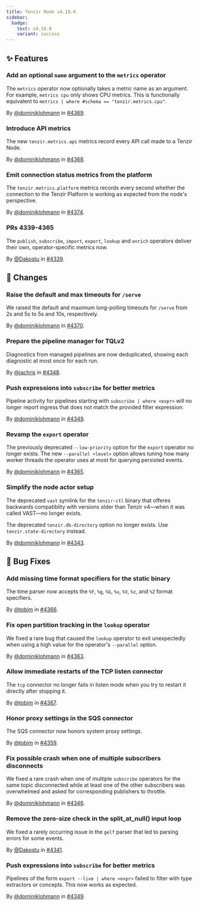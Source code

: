 ```yaml
---
title: Tenzir Node v4.18.0
sidebar:
  badge:
    text: v4.18.0
    variant: success
---
```


## ✨ Features

### Add an optional `name` argument to the `metrics` operator

The `metrics` operator now optionally takes a metric name as an argument. For
example, `metrics cpu` only shows CPU metrics. This is functionally equivalent
to `metrics | where #schema == "tenzir.metrics.cpu"`.

By [@dominiklohmann](https://github.com/dominiklohmann) in [#4369](https://github.com/tenzir/tenzir/pull/4369).

### Introduce API metrics

The new `tenzir.metrics.api` metrics record every API call made to a Tenzir
Node.

By [@dominiklohmann](https://github.com/dominiklohmann) in [#4368](https://github.com/tenzir/tenzir/pull/4368).

### Emit connection status metrics from the platform

The `tenzir.metrics.platform` metrics records every second whether the
connection to the Tenzir Platform is working as expected from the node's
perspective.

By [@dominiklohmann](https://github.com/dominiklohmann) in [#4374](https://github.com/tenzir/tenzir/pull/4374).

### PRs 4339-4365

The `publish`, `subscribe`, `import`, `export`, `lookup` and `enrich` operators
deliver their own, operator-specific metrics now.

By [@Dakostu](https://github.com/Dakostu) in [#4339](https://github.com/tenzir/tenzir/pull/4339).

## 🔄 Changes

### Raise the default and max timeouts for `/serve`

We raised the default and maximum long-polling timeouts for `/serve` from 2s and
5s to 5s and 10s, respectively.

By [@dominiklohmann](https://github.com/dominiklohmann) in [#4370](https://github.com/tenzir/tenzir/pull/4370).

### Prepare the pipeline manager for TQLv2

Diagnostics from managed pipelines are now deduplicated, showing each diagnostic
at most once for each run.

By [@jachris](https://github.com/jachris) in [#4348](https://github.com/tenzir/tenzir/pull/4348).

### Push expressions into `subscribe` for better metrics

Pipeline activity for pipelines starting with `subscribe | where <expr>` will no
longer report ingress that does not match the provided filter expression.

By [@dominiklohmann](https://github.com/dominiklohmann) in [#4349](https://github.com/tenzir/tenzir/pull/4349).

### Revamp the `export` operator

The previously deprecated `--low-priority` option for the `export` operator no
longer exists. The new `--parallel <level>` option allows tuning how many
worker threads the operator uses at most for querying persisted events.

By [@dominiklohmann](https://github.com/dominiklohmann) in [#4365](https://github.com/tenzir/tenzir/pull/4365).

### Simplify the node actor setup

The deprecated `vast` symlink for the `tenzir-ctl` binary that offeres backwards
compatiblity with versions older than Tenzir v4—when it was called VAST—no
longer exists.

The deprecated `tenzir.db-directory` option no longer exists. Use
`tenzir.state-directory` instead.

By [@dominiklohmann](https://github.com/dominiklohmann) in [#4343](https://github.com/tenzir/tenzir/pull/4343).

## 🐛 Bug Fixes

### Add missing time format specifiers for the static binary

The time parser now accepts the `%F`, `%g`, `%G`, `%u`, `%V`, `%z`, and `%Z`
format specifiers.

By [@tobim](https://github.com/tobim) in [#4366](https://github.com/tenzir/tenzir/pull/4366).

### Fix open partition tracking in the `lookup` operator

We fixed a rare bug that caused the `lookup` operator to exit unexpectedly when
using a high value for the operator's `--parallel` option.

By [@dominiklohmann](https://github.com/dominiklohmann) in [#4363](https://github.com/tenzir/tenzir/pull/4363).

### Allow immediate restarts of the TCP listen connector

The `tcp` connector no longer fails in listen mode when you try to restart it
directly after stopping it.

By [@tobim](https://github.com/tobim) in [#4367](https://github.com/tenzir/tenzir/pull/4367).

### Honor proxy settings in the SQS connector

The SQS connector now honors system proxy settings.

By [@tobim](https://github.com/tobim) in [#4359](https://github.com/tenzir/tenzir/pull/4359).

### Fix possible crash when one of multiple subscribers disconnects

We fixed a rare crash when one of multiple `subscribe` operators for the same
topic disconnected while at least one of the other subscribers was overwhelmed
and asked for corresponding publishers to throttle.

By [@dominiklohmann](https://github.com/dominiklohmann) in [#4346](https://github.com/tenzir/tenzir/pull/4346).

### Remove the zero-size check in the split_at_null() input loop

We fixed a rarely occurring issue in the `gelf` parser that led to parsing
errors for some events.

By [@Dakostu](https://github.com/Dakostu) in [#4341](https://github.com/tenzir/tenzir/pull/4341).

### Push expressions into `subscribe` for better metrics

Pipelines of the form `export --live | where <expr>` failed to filter with
type extractors or concepts. This now works as expected.

By [@dominiklohmann](https://github.com/dominiklohmann) in [#4349](https://github.com/tenzir/tenzir/pull/4349).